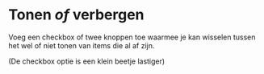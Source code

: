 # Tonen <em>of</em> verbergen

Voeg een checkbox of twee knoppen toe waarmee je kan wisselen tussen het wel of niet tonen
van items die al af zijn.

(De checkbox optie is een klein beetje lastiger)
